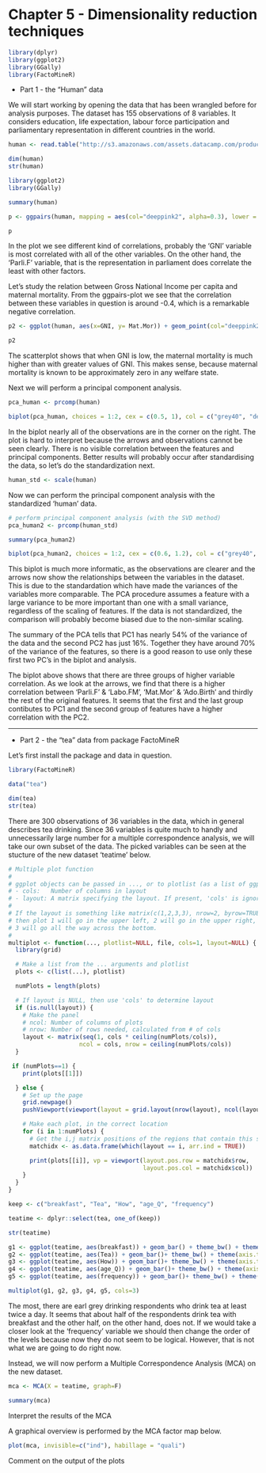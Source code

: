 
# Chapter 5 - Dimensionality reduction techniques


```r
library(dplyr)
library(ggplot2)
library(GGally)
library(FactoMineR)
```

* Part 1 - the "Human" data

We will start working by opening the data that has been wrangled before for analysis purposes. The dataset has 155 observations of 8 variables. It considers education, life expectation, labour force participation and parliamentary representation in different countries in the world.


```r
human <- read.table("http://s3.amazonaws.com/assets.datacamp.com/production/course_2218/datasets/human2.txt", header = T, sep=",")

dim(human)
str(human)
```


```r
library(ggplot2)
library(GGally)

summary(human)

p <- ggpairs(human, mapping = aes(col="deeppink2", alpha=0.3), lower = list(combo = wrap("facethist", bins = 20)))

p

```

In the plot we see different kind of correlations, probably the 'GNI' variable is most correlated with all of the other variables. On the other hand, the 'Parli.F' variable, that is the representation in parliament does correlate the least with other factors.

Let's study the relation between Gross National Income per capita and maternal mortality. From the ggpairs-plot we see that the correlation between these variables in question is around -0.4, which is a remarkable negative correlation.

```r
p2 <- ggplot(human, aes(x=GNI, y= Mat.Mor)) + geom_point(col="deeppink2")

p2

```


The scatterplot shows that when GNI is low, the maternal mortality is much higher than with greater values of GNI. This makes sense, because maternal mortality is known to be approximately zero in any welfare state.

Next we will perform a principal component analysis.


```r

pca_human <- prcomp(human)

biplot(pca_human, choices = 1:2, cex = c(0.5, 1), col = c("grey40", "deeppink2"))

```


In the biplot nearly all of the observations are in the corner on the right. The plot is hard to interpret because the arrows and observations cannot be seen clearly. There is no visible correlation between the features and principal components. Better results will probably occur after standardising the data, so let's do the standardization next.


```r

human_std <- scale(human)

```


Now we can perform the principal component analysis with the standardized 'human' data.


```r
# perform principal component analysis (with the SVD method)
pca_human2 <- prcomp(human_std)

summary(pca_human2)

biplot(pca_human2, choices = 1:2, cex = c(0.6, 1.2), col = c("grey40", "deeppink2"), main="Biplot of the first two principal components for the 'human' data", xlab="PC1 (54%)", ylab="PC2 (16%)")

```

This biplot is much more informatic, as the observations are clearer and the arrows now show the relationships between the variables in the dataset. This is due to the standardation which have made the variances of the variables more comparable. The PCA procedure assumes a feature with a large variance to be more important than one with a small variance, regardless of the scaling of features. If the data is not standardized, the comparison will probably become biased due to the non-similar scaling.

The summary of the PCA tells that PC1 has nearly 54% of the variance of the data and the second PC2 has just 16%. Together they have around 70% of the variance of the features, so there is a good reason to use only these first two PC's in the biplot and analysis.

The biplot above shows that there are three groups of higher variable correlation. As we look at the arrows, we find that there is a higher correlation between 'Parli.F' & 'Labo.FM', 'Mat.Mor' & 'Ado.Birth' and thirdly the rest of the original features. It seems that the first and the last group contibutes to PC1 and the second group of features have a higher correlation with the PC2.



-------


* Part 2 - the "tea" data from package FactoMineR


Let's first install the package and data in question.


```r
library(FactoMineR)

data("tea")

```


```r
dim(tea)
str(tea)
```


There are 300 observations of 36 variables in the data, which in general describes tea drinking. Since 36 variables is quite much to handly and unnecessarily large number for a multiple correspondence analysis, we will take our own subset of the data. The picked variables can be seen at the stucture of the new dataset 'teatime' below.


```r
# Multiple plot function
#
# ggplot objects can be passed in ..., or to plotlist (as a list of ggplot objects)
# - cols:   Number of columns in layout
# - layout: A matrix specifying the layout. If present, 'cols' is ignored.
#
# If the layout is something like matrix(c(1,2,3,3), nrow=2, byrow=TRUE),
# then plot 1 will go in the upper left, 2 will go in the upper right, and
# 3 will go all the way across the bottom.
#
multiplot <- function(..., plotlist=NULL, file, cols=1, layout=NULL) {
  library(grid)

  # Make a list from the ... arguments and plotlist
  plots <- c(list(...), plotlist)

  numPlots = length(plots)

  # If layout is NULL, then use 'cols' to determine layout
  if (is.null(layout)) {
    # Make the panel
    # ncol: Number of columns of plots
    # nrow: Number of rows needed, calculated from # of cols
    layout <- matrix(seq(1, cols * ceiling(numPlots/cols)),
                    ncol = cols, nrow = ceiling(numPlots/cols))
  }

 if (numPlots==1) {
    print(plots[[1]])

  } else {
    # Set up the page
    grid.newpage()
    pushViewport(viewport(layout = grid.layout(nrow(layout), ncol(layout))))

    # Make each plot, in the correct location
    for (i in 1:numPlots) {
      # Get the i,j matrix positions of the regions that contain this subplot
      matchidx <- as.data.frame(which(layout == i, arr.ind = TRUE))

      print(plots[[i]], vp = viewport(layout.pos.row = matchidx$row,
                                      layout.pos.col = matchidx$col))
    }
  }
}

```



```r

keep <- c("breakfast", "Tea", "How", "age_Q", "frequency")

teatime <- dplyr::select(tea, one_of(keep))

str(teatime)

g1 <- ggplot(teatime, aes(breakfast)) + geom_bar() + theme_bw() + theme(axis.text.x = element_text(angle = 45, hjust = 1, size = 8))
g2 <- ggplot(teatime, aes(Tea)) + geom_bar()+ theme_bw() + theme(axis.text.x = element_text(angle = 45, hjust = 1, size = 8))
g3 <- ggplot(teatime, aes(How)) + geom_bar()+ theme_bw() + theme(axis.text.x = element_text(angle = 45, hjust = 1, size = 8))
g4 <- ggplot(teatime, aes(age_Q)) + geom_bar()+ theme_bw() + theme(axis.text.x = element_text(angle = 45, hjust = 1, size = 8))
g5 <- ggplot(teatime, aes(frequency)) + geom_bar()+ theme_bw() + theme(axis.text.x = element_text(angle = 45, hjust = 1, size = 8))

multiplot(g1, g2, g3, g4, g5, cols=3)

```


The most, there are earl grey drinking respondents who drink tea at least twice a day. It seems that about half of the respondents drink tea with breakfast and the other half, on the other hand, does not. If we would take a closer look at the 'frequency' variable we should then change the order of the levels because now they do not seem to be logical. However, that is not what we are going to do right now.

Instead, we will now perform a Multiple Correspondence Analysis (MCA) on the new dataset.


```r

mca <- MCA(X = teatime, graph=F)

summary(mca)
```


Interpret the results of the MCA

A graphical overview is performed by the MCA factor map below.

```r
plot(mca, invisible=c("ind"), habillage = "quali")

```


Comment on the output of the plots










